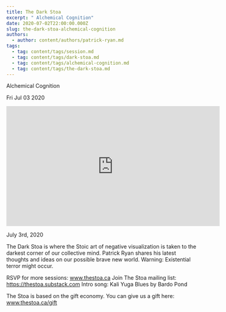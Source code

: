 ```yaml
---
title: The Dark Stoa
excerpt: " Alchemical Cognition"
date: 2020-07-02T22:00:00.000Z
slug: the-dark-stoa-alchemical-cognition
authors:
  - author: content/authors/patrick-ryan.md
tags:
  - tag: content/tags/session.md
  - tag: content/tags/dark-stoa.md
  - tag: content/tags/alchemical-cognition.md
  - tag: content/tags/the-dark-stoa.md
---
```




 Alchemical Cognition

Fri Jul 03 2020

<iframe width="560" height="315" src="https://www.youtube.com/embed/3V3_HyacKzQ" title="The Dark Stoa: Alchemical Cognition w/ Patrick Ryan" frameborder="0" allow="accelerometer; autoplay; clipboard-write; encrypted-media; gyroscope; picture-in-picture" allowfullscreen ></iframe>

July 3rd, 2020

The Dark Stoa is where the Stoic art of negative visualization is taken to the darkest corner of our collective mind. Patrick Ryan shares his latest thoughts and ideas on our possible brave new world. Warning: Existential terror might occur.

RSVP for more sessions: www.thestoa.ca
Join The Stoa mailing list: https://thestoa.substack.com
Intro song: Kali Yuga Blues by Bardo Pond

The Stoa is based on the gift economy. You can give us a gift here: www.thestoa.ca/gift


